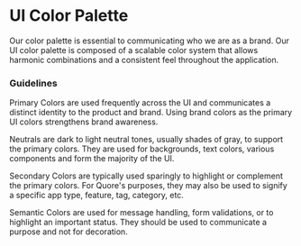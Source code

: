 <!-- Colors.stories.mdx -->



<Meta title="Design System/Colors" />

# UI Color Palette

Our color palette is essential to communicating who we are as a brand. Our UI color palette is composed of a scalable color system that allows harmonic combinations and a consistent feel throughout the application.

### Guidelines

Primary Colors are used frequently across the UI and communicates a distinct identity to the product and brand. Using brand colors as the primary UI colors strengthens brand awareness.

Neutrals are dark to light neutral tones, usually shades of gray, to support the primary colors. They are used for backgrounds, text colors, various components and form the majority of the UI.

Secondary Colors are typically used sparingly to highlight or complement the primary colors. For Quore's purposes, they may also be used to signify a specific app type, feature, tag, category, etc.

Semantic Colors are used for message handling, form validations, or to highlight an important status. They should be used to communicate a purpose and not for decoration.

<ColorPalette>
    <ColorItem
        title="Quore Green"
        subtitle="Primary"
        colors={tailwindColors.green}
    />
    <ColorItem
        title="Blue Sky"
        subtitle="Primary"
        colors={tailwindColors.blue}
    />
    <ColorItem
        title="Inkwell"
        subtitle="Neutrals"
        colors={tailwindColors.inkwell}
    />
    <ColorItem title="Gray" subtitle="Neutrals" colors={tailwindColors.gray} />
    <ColorItem title="Red" subtitle="Secondary" colors={tailwindColors.red} />
    <ColorItem title="Pink" subtitle="Secondary" colors={tailwindColors.pink} />
    <ColorItem
        title="Purple"
        subtitle="Secondary"
        colors={tailwindColors.purple}
    />
    <ColorItem
        title="Maroon"
        subtitle="Secondary"
        colors={tailwindColors.maroon}
    />
    <ColorItem
        title="Yellow"
        subtitle="Secondary"
        colors={tailwindColors.yellow}
    />
    <ColorItem
        title="Orange"
        subtitle="Secondary"
        colors={tailwindColors.orange}
    />
    <ColorItem title="Teal" subtitle="Secondary" colors={tailwindColors.teal} />
</ColorPalette>
